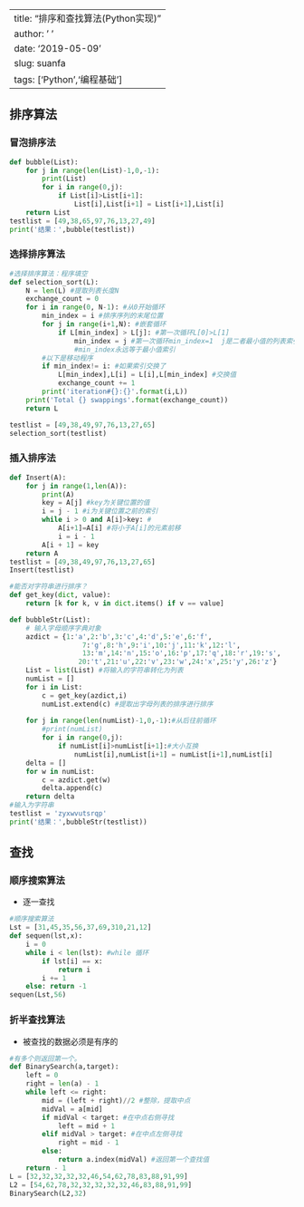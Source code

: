 
---
title: "排序和查找算法(Python实现)"
author: ' '
date: '2019-05-09'
slug: suanfa
tags: ['Python','编程基础']
---

## 排序算法

### 冒泡排序法


```python
def bubble(List):
    for j in range(len(List)-1,0,-1):
        print(List)
        for i in range(0,j):
            if List[i]>List[i+1]:
                List[i],List[i+1] = List[i+1],List[i]
    return List 
testlist = [49,38,65,97,76,13,27,49]
print('结果：',bubble(testlist))
```


### 选择排序算法


```python
#选择排序算法：程序填空
def selection_sort(L):
    N = len(L) #提取列表长度N
    exchange_count = 0
    for i in range(0, N-1): #从0开始循环
        min_index = i #排序序列的末尾位置
        for j in range(i+1,N): #嵌套循环
            if L[min_index] > L[j]: #第一次循环L[0]>L[1] 
                min_index = j #第一次循环min_index=1  j是二者最小值的列表索引。   
                #min_index永远等于最小值索引
        #以下是移动程序
        if min_index!= i: #如果索引交换了
            L[min_index],L[i] = L[i],L[min_index] #交换值
            exchange_count += 1
        print('iteration#{}:{}'.format(i,L))
    print('Total {} swappings'.format(exchange_count))
    return L

testlist = [49,38,49,97,76,13,27,65]
selection_sort(testlist)
```





### 插入排序法


```python
def Insert(A):
    for j in range(1,len(A)):
        print(A)
        key = A[j] #key为关键位置的值
        i = j - 1 #i为关键位置之前的索引
        while i > 0 and A[i]>key: #
            A[i+1]=A[i] #将小于A[i]的元素前移
            i = i - 1 
        A[i + 1] = key
    return A
testlist = [49,38,49,97,76,13,27,65]
Insert(testlist)
```




```python
#能否对字符串进行排序？
def get_key(dict, value):
    return [k for k, v in dict.items() if v == value]

def bubbleStr(List):
    # 输入字母顺序字典对象
    azdict = {1:'a',2:'b',3:'c',4:'d',5:'e',6:'f',
                  7:'g',8:'h',9:'i',10:'j',11:'k',12:'l',
                  13:'m',14:'n',15:'o',16:'p',17:'q',18:'r',19:'s',
                 20:'t',21:'u',22:'v',23:'w',24:'x',25:'y',26:'z'}   
    List = list(List) #将输入的字符串转化为列表
    numList = []
    for i in List:
        c = get_key(azdict,i)
        numList.extend(c) #提取出字母列表的排序进行排序
        
    for j in range(len(numList)-1,0,-1):#从后往前循环
        #print(numList)
        for i in range(0,j):
            if numList[i]>numList[i+1]:#大小互换
                numList[i],numList[i+1] = numList[i+1],numList[i]
    delta = []
    for w in numList:
        c = azdict.get(w)
        delta.append(c)
    return delta
#输入为字符串
testlist = 'zyxwvutsrqp'
print('结果：',bubbleStr(testlist))
```


    

## 查找

### 顺序搜索算法

+ 逐一查找


```python
#顺序搜索算法
Lst = [31,45,35,56,37,69,310,21,12]
def sequen(lst,x):
    i = 0
    while i < len(lst): #while 循环
        if lst[i] == x:
            return i
        i += 1
    else: return -1
sequen(Lst,56)
```

### 折半查找算法

+ 被查找的数据必须是有序的


```python
#有多个则返回第一个。
def BinarySearch(a,target):
    left = 0
    right = len(a) - 1
    while left <= right:
        mid = (left + right)//2 #整除，提取中点
        midVal = a[mid]
        if midVal < target: #在中点右侧寻找
            left = mid + 1
        elif midVal > target: #在中点左侧寻找
            right = mid - 1
        else:
            return a.index(midVal) #返回第一个查找值
    return - 1
L = [32,32,32,32,32,46,54,62,78,83,88,91,99]
L2 = [54,62,78,32,32,32,32,32,46,83,88,91,99]
BinarySearch(L2,32)
```
